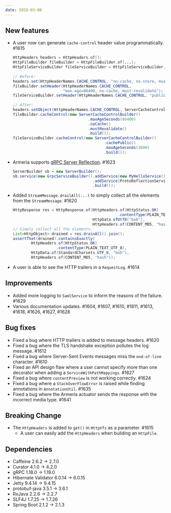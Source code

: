 ```yaml
---
date: 2019-03-08
---
```


## New features

- A user now can generate `cache-control` header value programmatically. #1615
  ```java
  HttpHeaders headers = HttpHeaders.of();
  HttpFileBuilder fileBuilder = HttpFileBuilder.of(...);
  HttpFileServiceBuilder fileServiceBuilder = HttpFileServiceBuilder.forFileSystem(...);
 
  // Before:
  headers.set(HttpHeaderNames.CACHE_CONTROL, "no-cache, no-store, must-revalidate"));
  fileBuilder.setHeader(HttpHeaderNames.CACHE_CONTROL,
                        "max-age=86400, no-cache, must-revalidate");
  fileServiceBuilder.setHeader(HttpHeaderNames.CACHE_CONTROL, "public, max-age=3600");
 
  // After:
  headers.setObject(HttpHeaderNames.CACHE_CONTROL, ServerCacheControl.DISABLED);
  fileBuilder.cacheControl(new ServerCacheControlBuilder()
                                   .maxAgeSeconds(86400)
                                   .noCache()
                                   .mustRevalidate()
                                   .build());
  fileServiceBuilder.cacheControl(new ServerCacheControlBuilder()
                                          .cachePublic()
                                          .maxAgeSeconds(3600)
                                          .build());
  ```
- Armeria supports [gRPC Server Reflection](https://github.com/grpc/grpc-java/blob/master/documentation/server-reflection-tutorial.md). #1623
  ```java
  ServerBuilder sb = new ServerBuilder();
  sb.service(new GrpcServiceBuilder().addService(new MyHelloService())
                                     .addService(ProtoReflectionService.newInstance())
                                     .build());
  ```
- Added `StreamMessage.drailAll(...)` to simply collect all the elements from the `StreamMessage`. #1620 
  ```java
  HttpResponse res = HttpResponse.of(HttpHeaders.of(HttpStatus.OK)
                                                .contentType(PLAIN_TEXT_UTF_8),
                                     HttpData.ofUtf8("bob"),
                                     HttpHeaders.of(CONTENT_MD5, "hash"));
  // Simply collect all the elements.
  List<HttpObject> drained = res.drainAll().join();
  assertThat(drained).containsExactly(
          HttpHeaders.of(HttpStatus.OK)
                     .contentType(PLAIN_TEXT_UTF_8),
          HttpData.of(StandardCharsets.UTF_8, "bob"),
          HttpHeaders.of(CONTENT_MD5, "hash"));
  ```
- A user is able to see the HTTP trailers in a `RequestLog`. #1614 

## Improvements

- Added more logging to `SamlService` to inform the reasons of the failure. #1629 
- Various documentation updates. #1604, #1607, #1610, #1611, #1613, #1618, #1626, #1627, #1628  

## Bug fixes

- Fixed a bug where HTTP trailers is added to message headers. #1620
- Fixed a bug where the TLS handshake exception pollutes the log message. #1612 
- Fixed a bug where Server-Sent Events messages miss the `end-of-line` character. #1610
- Fixed an API design flaw where a user cannot specify more than one decorator when adding a `ServiceWithPathMappings`. #1627 
- Fixed a bug where `contentPreview` is not working correctly. #1624 
- Fixed a bug where a `StackOverFlowError` is raised while finding annotations in `AnnotationUtil`. #1635 
- Fixed a bug where the Armeria actuator sends the response with the incorrect media type. #1641 

## Breaking Change

- The `HttpHeaders` is added to `get()` in `HttpVfs` as a parameter. #1615 
  -  A user can easily add the `HttpHeaders` when building an `HttpFile`. 

## Dependencies

- Caffeine 2.6.2 -> 2.7.0
- Curator 4.1.0 -> 4.2.0
- gRPC 1.18.0 -> 1.19.0
- Hibernate Validator 6.0.14 -> 6.0.15
- Jetty 9.4.14 -> 9.4.15
- protobuf-java 3.5.1 -> 3.6.1
- RxJava 2.2.6 -> 2.2.7
- SLF4J 1.7.25 -> 1.7.26
- Spring Boot 2.1.2 -> 2.1.3
